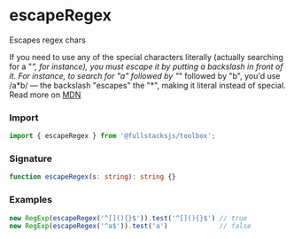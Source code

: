 # escapeRegex

Escapes regex chars

If you need to use any of the special characters literally (actually searching
for a "_", for instance), you must escape it by putting a backslash in front of
it. For instance, to search for "a" followed by "_" followed by "b", you'd use
/a\*b/ — the backslash "escapes" the "\*", making it literal instead of special.
Read more on
[MDN](https://developer.mozilla.org/en-US/docs/Web/JavaScript/Guide/Regular_Expressions#escaping)

### Import

```typescript copy
import { escapeRegex } from '@fullstacksjs/toolbox';
```

### Signature

```typescript copy
function escapeRegex(s: string): string {}
```

### Examples

```typescript copy
new RegExp(escapeRegex('^[](){}$')).test('^[](){}$') // true
new RegExp(escapeRegex('^a$')).test('a')             // false
```
